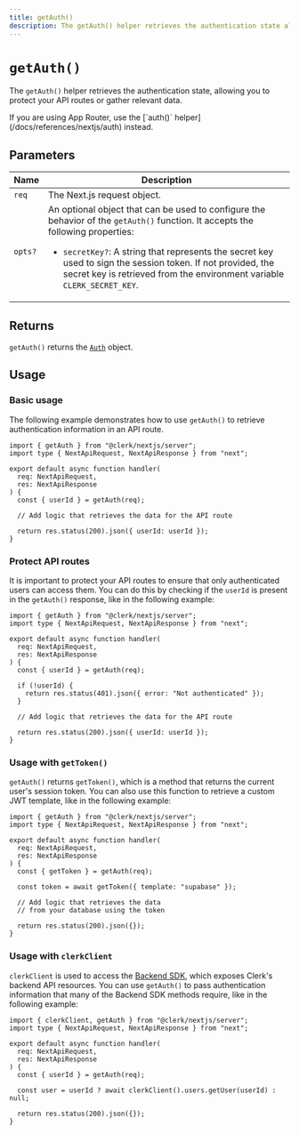 ```yaml
---
title: getAuth()
description: The getAuth() helper retrieves the authentication state allowing you to protect your API routes or gather relevant data.
---
```


# `getAuth()`

The `getAuth()` helper retrieves the authentication state, allowing you to protect your API routes or gather relevant data.

<Callout type="info">
  If you are using App Router, use the [`auth()` helper](/docs/references/nextjs/auth) instead.
</Callout>

## Parameters

| Name | Description |
| - | - |
| `req` | The Next.js request object. |
| `opts?` | An optional object that can be used to configure the behavior of the `getAuth()` function. It accepts the following properties: <ul><li>`secretKey?`: A string that represents the secret key used to sign the session token. If not provided, the secret key is retrieved from the environment variable `CLERK_SECRET_KEY`.</li></ul> |

## Returns

`getAuth()` returns the [`Auth`](/docs/references/nextjs/auth-object) object.

## Usage

### Basic usage

The following example demonstrates how to use `getAuth()` to retrieve authentication information in an API route.

```tsx filename="app/api/example/route.ts"
import { getAuth } from "@clerk/nextjs/server";
import type { NextApiRequest, NextApiResponse } from "next";

export default async function handler(
  req: NextApiRequest,
  res: NextApiResponse
) {
  const { userId } = getAuth(req);

  // Add logic that retrieves the data for the API route

  return res.status(200).json({ userId: userId });
}
```

### Protect API routes

It is important to protect your API routes to ensure that only authenticated users can access them. You can do this by checking if the `userId` is present in the `getAuth()` response, like in the following example:

```tsx filename="app/api/example/route.ts"
import { getAuth } from "@clerk/nextjs/server";
import type { NextApiRequest, NextApiResponse } from "next";

export default async function handler(
  req: NextApiRequest,
  res: NextApiResponse
) {
  const { userId } = getAuth(req);

  if (!userId) {
    return res.status(401).json({ error: "Not authenticated" });
  }

  // Add logic that retrieves the data for the API route

  return res.status(200).json({ userId: userId });
}
```

### Usage with `getToken()`

`getAuth()` returns `getToken()`, which is a method that returns the current user's session token. You can also use this function to retrieve a custom JWT template, like in the following example:

```tsx filename="app/api/example/route.ts"
import { getAuth } from "@clerk/nextjs/server";
import type { NextApiRequest, NextApiResponse } from "next";

export default async function handler(
  req: NextApiRequest,
  res: NextApiResponse
) {
  const { getToken } = getAuth(req);

  const token = await getToken({ template: "supabase" });

  // Add logic that retrieves the data
  // from your database using the token

  return res.status(200).json({});
}
```

### Usage with `clerkClient`

`clerkClient` is used to access the [Backend SDK](/docs/references/backend/overview), which exposes Clerk's backend API resources. You can use `getAuth()` to pass authentication information that many of the Backend SDK methods require, like in the following example:

```tsx filename="app/api/example/route.ts"
import { clerkClient, getAuth } from "@clerk/nextjs/server";
import type { NextApiRequest, NextApiResponse } from "next";

export default async function handler(
  req: NextApiRequest,
  res: NextApiResponse
) {
  const { userId } = getAuth(req);

  const user = userId ? await clerkClient().users.getUser(userId) : null;

  return res.status(200).json({});
}
```
